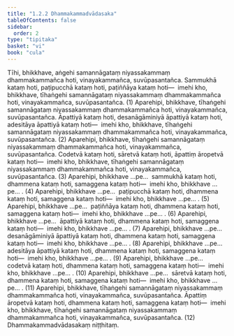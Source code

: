 ```yaml
---
title: "1.2.2 Dhammakammadvādasaka"
tableOfContents: false
sidebar:
  order: 2
type: "tipitaka"
basket: "vi"
book: "cula"
---
```



<DynamicBreadcrumb />

<Division number="14" book="cula">

<Paragraph number="80" book="cula">
Tīhi, bhikkhave, aṅgehi samannāgataṃ niyassakammaṃ dhammakammañca hoti, vinayakammañca, suvūpasantañca. Sammukhā kataṃ hoti, paṭipucchā kataṃ hoti, paṭiññāya kataṃ hoti—  imehi kho, bhikkhave, tīhaṅgehi samannāgataṃ niyassakammaṃ dhammakammañca hoti, vinayakammañca, suvūpasantañca. (1)
</Paragraph>

<Paragraph number="81" book="cula">
Aparehipi, bhikkhave, tīhaṅgehi samannāgataṃ niyassakammaṃ dhammakammañca hoti, vinayakammañca, suvūpasantañca. Āpattiyā kataṃ hoti, desanāgāminiyā āpattiyā kataṃ hoti, adesitāya āpattiyā kataṃ hoti—  imehi kho, bhikkhave, tīhaṅgehi samannāgataṃ niyassakammaṃ dhammakammañca hoti, vinayakammañca, suvūpasantañca. (2)
</Paragraph>

<Paragraph number="82" book="cula">
Aparehipi, bhikkhave, tīhaṅgehi samannāgataṃ niyassakammaṃ dhammakammañca hoti, vinayakammañca, suvūpasantañca. Codetvā kataṃ hoti, sāretvā kataṃ hoti, āpattiṃ āropetvā kataṃ hoti—  imehi kho, bhikkhave, tīhaṅgehi samannāgataṃ niyassakammaṃ dhammakammañca hoti, vinayakammañca, suvūpasantañca. (3)
</Paragraph>

<Paragraph number="83" book="cula">
Aparehipi, bhikkhave …pe…  sammukhā kataṃ hoti, dhammena kataṃ hoti, samaggena kataṃ hoti—  imehi kho, bhikkhave …pe… . (4)
</Paragraph>

<Paragraph number="84" book="cula">
Aparehipi, bhikkhave …pe…  paṭipucchā kataṃ hoti, dhammena kataṃ hoti, samaggena kataṃ hoti—  imehi kho, bhikkhave …pe… . (5)
</Paragraph>

<Paragraph number="85" book="cula">
Aparehipi, bhikkhave …pe…  paṭiññāya kataṃ hoti, dhammena kataṃ hoti, samaggena kataṃ hoti—  imehi kho, bhikkhave …pe… . (6)
</Paragraph>

<Paragraph number="86" book="cula">
Aparehipi, bhikkhave …pe…  āpattiyā kataṃ hoti, dhammena kataṃ hoti, samaggena kataṃ hoti—  imehi kho, bhikkhave …pe… . (7)
</Paragraph>

<Paragraph number="87" book="cula">
Aparehipi, bhikkhave …pe…  desanāgāminiyā āpattiyā kataṃ hoti, dhammena kataṃ hoti, samaggena kataṃ hoti—  imehi kho, bhikkhave …pe… . (8)
</Paragraph>

<Paragraph number="88" book="cula">
Aparehipi, bhikkhave …pe…  adesitāya āpattiyā kataṃ hoti, dhammena kataṃ hoti, samaggena kataṃ hoti—  imehi kho, bhikkhave …pe… . (9)
</Paragraph>

<Paragraph number="89" book="cula">
Aparehipi, bhikkhave …pe…  codetvā kataṃ hoti, dhammena kataṃ hoti, samaggena kataṃ hoti—  imehi kho, bhikkhave …pe… . (10)
</Paragraph>

<Paragraph number="90" book="cula">
Aparehipi, bhikkhave …pe…  sāretvā kataṃ hoti, dhammena kataṃ hoti, samaggena kataṃ hoti—  imehi kho, bhikkhave …pe… . (11)
</Paragraph>

<Paragraph number="91" book="cula">
Aparehipi, bhikkhave, tīhaṅgehi samannāgataṃ niyassakammaṃ dhammakammañca hoti, vinayakammañca, suvūpasantañca. Āpattiṃ āropetvā kataṃ hoti, dhammena kataṃ hoti, samaggena kataṃ hoti—  imehi kho, bhikkhave, tīhaṅgehi samannāgataṃ niyassakammaṃ dhammakammañca hoti, vinayakammañca, suvūpasantañca. (12)

</Paragraph>
</Division>

<Paragraph number="92" type="center" book="cula">
Dhammakammadvādasakaṃ niṭṭhitaṃ.
</Paragraph>